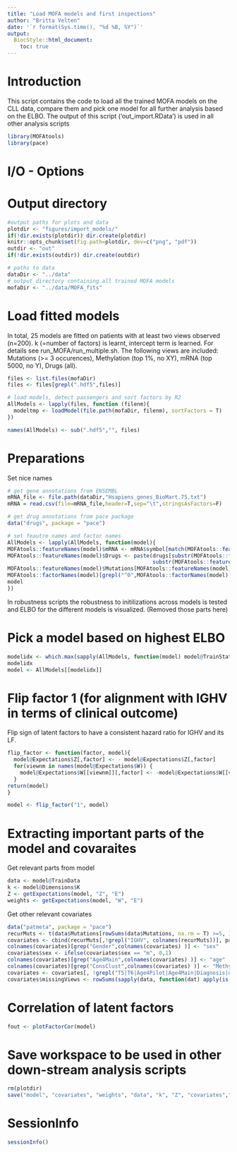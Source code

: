 ```yaml
---
title: "Load MOFA models and first inspections"
author: "Britta Velten"
date: '`r format(Sys.time(), "%d %B, %Y")`'
output:
  BiocStyle::html_document:
    toc: true
---
```


# Introduction
This script contains the code to load all the trained MOFA models on the CLL data, compare them and pick one model for all further analysis based on the ELBO. The output of this script ('out_import.RData') is used in all other analysis scripts

```r
library(MOFAtools)
library(pace)
```

# I/O - Options

# Output directory
```r
#output paths for plots and data
plotdir <- "figures/import_models/"
if(!dir.exists(plotdir)) dir.create(plotdir)
knitr::opts_chunk$set(fig.path=plotdir, dev=c("png", "pdf"))
outdir <- "out"
if(!dir.exists(outdir)) dir.create(outdir)

# paths to data
dataDir <- "../data"
# output directory containing all trained MOFA models
mofaDir <- "../data/MOFA_fits"
```

# Load fitted models
In total, 25 models are fitted on patients with at least two views observed (n=200). k (=number of factors) is learnt, intercept term is learned. For details see run_MOFA/run_multiple.sh.
The following views are included: Mutations (>= 3 occurences), Methylation (top 1%, no XY), mRNA (top 5000, no Y), Drugs (all).
```r
files <- list.files(mofaDir)
files <- files[grepl(".hdf5",files)]

# load models, detect passengers and sort factors by R2
AllModels <- lapply(files, function (filenm){
  modeltmp <- loadModel(file.path(mofaDir, filenm), sortFactors = T)
})

names(AllModels) <- sub(".hdf5","", files)
```

# Preparations
Set nice names
```r
# get gene annotations from ENSEMBL
mRNA_file <- file.path(dataDir,"Hsapiens_genes_BioMart.75.txt")
mRNA = read.csv(file=mRNA_file,header=T,sep="\t",stringsAsFactors=F)

# get drug annotations from pace package
data("drugs", package = "pace")

# set feautre names and factor names
AllModels <- lapply(AllModels, function(model){
MOFAtools::featureNames(model)$mRNA <- mRNA$symbol[match(MOFAtools::featureNames(model)$mRNA, mRNA$ens_id)]
MOFAtools::featureNames(model)$Drugs <- paste(drugs[substr(MOFAtools::featureNames(model)$Drugs,1,5),"name"],
                                              substr(MOFAtools::featureNames(model)$Drugs,6,8), sep="")
MOFAtools::featureNames(model)$Mutations[MOFAtools::featureNames(model)$Mutations=="del13q14_any"] <- "del13q14"
MOFAtools::factorNames(model)[grepl("^0",MOFAtools::factorNames(model))] <- "intercept"
model
})
```

In robustness scripts the robustness to initilizations across models is tested and ELBO for the different models is visualized. (Removed those parts here)

# Pick a model based on highest ELBO
```r
modelidx <- which.max(sapply(AllModels, function(model) model@TrainStats$elbo[length(model@TrainStats$elbo)]))
modelidx
model <- AllModels[[modelidx]]
```

# Flip factor 1 (for alignment with IGHV in terms of clinical outcome)
Flip sign of latent factors to have a consistent hazard ratio for IGHV and its LF.
```r
flip_factor <- function(factor, model){
  model@Expectations$Z[,factor] <- - model@Expectations$Z[,factor]
  for(viewnm in names(model@Expectations$W)) {
    model@Expectations$W[[viewnm]][,factor] <- -model@Expectations$W[[viewnm]][,factor]
  }
return(model)
}

model <- flip_factor("1", model)
```

# Extracting important parts of the model and covaraites
Get relevant parts from model
```r
data <- model@TrainData
k <- model@Dimensions$K
Z <- getExpectations(model, "Z", "E")
weights <- getExpectations(model, "W", "E")
```

Get other relevant covariates
```r
data("patmeta", package = "pace")
recurMuts <- t(data$Mutations[rowSums(data$Mutations, na.rm = T) >=5, ])
covariates <- cbind(recurMuts[,!grepl("IGHV", colnames(recurMuts))], patmeta[rownames(Z),])
colnames(covariates)[grep("Gender",colnames(covariates) )] <- "sex"
covariates$sex <- ifelse(covariates$sex == "m", 0,1)
colnames(covariates)[grep("Age4Main",colnames(covariates) )] <- "age"
colnames(covariates)[grep("ConsClust",colnames(covariates) )] <- "MethylationCluster"
covariates <- covariates[, !grepl("T5|T6|Age4Pilot|Age4Main|Diagnosis|died|treated|treatedAfter", colnames(covariates) )]
covariates$missingViews <- rowSums(sapply(data, function(dat) apply(is.na(dat), 2, all)))
```

# Correlation of latent factors
```r
fout <- plotFactorCor(model)
```

# Save workspace to be used in other down-stream analysis scripts
```r
rm(plotdir)
save("model", "covariates", "weights", "data", "k", "Z", "covariates","mRNA", file=file.path(outdir,"out_import.RData"))
```

# SessionInfo
```r
sessionInfo()
```

